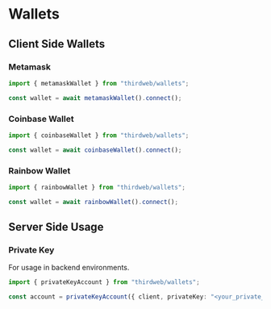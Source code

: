 # Wallets

## Client Side Wallets

### Metamask

```ts
import { metamaskWallet } from "thirdweb/wallets";

const wallet = await metamaskWallet().connect();
```

### Coinbase Wallet

```ts
import { coinbaseWallet } from "thirdweb/wallets";

const wallet = await coinbaseWallet().connect();
```

### Rainbow Wallet

```ts
import { rainbowWallet } from "thirdweb/wallets";

const wallet = await rainbowWallet().connect();
```

## Server Side Usage

### Private Key

For usage in backend environments.

```ts
import { privateKeyAccount } from "thirdweb/wallets";

const account = privateKeyAccount({ client, privateKey: "<your_private_key>" });
```

